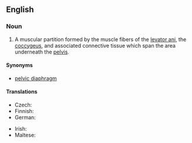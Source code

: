 ==English==
{{wikipedia}}

===Noun===
{{en-noun}}

# {{lb|en|anatomy}} A muscular partition formed by the muscle fibers of the [[levator ani]], the [[coccygeus]], and associated connective tissue which span the area underneath the [[pelvis]].

====Synonyms====
* [[pelvic diaphragm]]

====Translations====
{{trans-top|muscular partition}}
* Czech: {{t|cs|pánevní dno|n}}
* Finnish: {{t|fi|lantionpohja}}
* German: {{t|de|Beckenboden|m}}
{{trans-mid}}
* Irish: {{t|ga|urlár peilbheach|m}}
* Maltese: {{t|mt|qiegħ tal-pelvi|m}}
{{trans-bottom}}